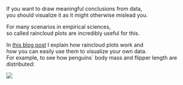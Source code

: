 If you want to draw meaningful conclusions from data,  
you should visualize it as it might otherwise mislead you.  
  
For many scenarios in empirical sciences,  
so called raincloud plots are incredibly useful for this.  
  
In <a href="https://jasp-stats.org/2024/07/26/raincloud-plots-in-jasp-incredibly-useful-surprisingly-easy/" target="_blank">this blog post</a> I explain how raincloud plots work and  
how you can easily use them to visualize your own data.  
For example, to see how penguins´ body mass and flipper length are distributed:

![](./pictures/raincloud.png)